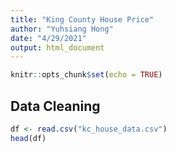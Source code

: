 ```yaml
---
title: "King County House Price"
author: "Yuhsiang Hong"
date: "4/29/2021"
output: html_document
---
```


```r
knitr::opts_chunk$set(echo = TRUE)
```

## Data Cleaning

```r
df <- read.csv("kc_house_data.csv")
head(df)
```

